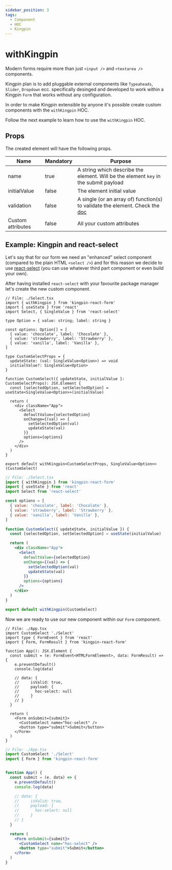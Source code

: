 ```yaml
---
sidebar_position: 3
tags:
  - Component
  - HOC
  - Kingpin
---
```



# withKingpin

Modern forms require more than just `<input />` and `<textarea />` components.

Kingpin plan is to add pluggable external components like `Typeaheads`, `Slider`, `Dropdown` ecc.
specifically desinged and developed to work within a Kingpin `Form` that works without any
configuration.

In order to make Kingpin extensible by anyone it's possible create custom
components with the `withKingpin` HOC.

Follow the next example to learn how to use the `withKingpin` HOC.

## Props

The created element will have the following props.

Name | Mandatory | Purpose
---- | ---- | ----
name | true | A string which describe the element. Will be the element `key` in the submit payload
initialValue | false | The element initial value
validation | false | A single (or an array of) function(s) to validate the element. Check the [doc](../validation.mdx)
Custom attributes | false | All your custom attributes

## Example: Kingpin and react-select

Let's say that for our form we need an "enhanced" select component (compared to the plain HTML `<select />`)
and for this reason we decide to use [react-select](https://github.com/jedwatson/react-select) (you can use
whatever third part component or even build your own).

After having installed `react-select` with your favourite package manager let's create the new custom component.

<Tabs>
<TabItem value="typescript" label="Typescript">

```tsx
// File: ./Select.tsx
import { withKingpin } from 'kingpin-react-form'
import { useState } from 'react'
import Select, { SingleValue } from 'react-select'

type Option = { value: string; label: string }

const options: Option[] = [
  { value: 'chocolate', label: 'Chocolate' },
  { value: 'strawberry', label: 'Strawberry' },
  { value: 'vanilla', label: 'Vanilla' },
]

type CustomSelectProps = {
  updateState: (val: SingleValue<Option>) => void
  initialValue?: SingleValue<Option>
}

function CustomSelect({ updateState, initialValue }: CustomSelectProps): JSX.Element {
  const [selectedOption, setSelectedOption] = useState<SingleValue<Option>>(initialValue)

  return (
    <div className="App">
      <Select
        defaultValue={selectedOption}
        onChange={(val) => {
          setSelectedOption(val)
          updateState(val)
        }}
        options={options}
      />
    </div>
  )
}

export default withKingpin<CustomSelectProps, SingleValue<Option>>(CustomSelect)
```

</TabItem>
<TabItem value="javascript" label="Javascript">

```jsx
// File: ./Select.tsx
import { withKingpin } from 'kingpin-react-form'
import { useState } from 'react'
import Select from 'react-select'

const options = [
  { value: 'chocolate', label: 'Chocolate' },
  { value: 'strawberry', label: 'Strawberry' },
  { value: 'vanilla', label: 'Vanilla' },
]

function CustomSelect({ updateState, initialValue }) {
  const [selectedOption, setSelectedOption] = useState(initialValue)

  return (
    <div className="App">
      <Select
        defaultValue={selectedOption}
        onChange={(val) => {
          setSelectedOption(val)
          updateState(val)
        }}
        options={options}
      />
    </div>
  )
}

export default withKingpin(CustomSelect)
```

</TabItem>
</Tabs>

Now we are ready to use our new component within our `Form` component.

<Tabs>
<TabItem value="typescript" label="Typescript">

```tsx
// File: ./App.tsx
import CustomSelect './Select'
import type { FormEvent } from 'react'
import { Form, FormResult } from 'kingpin-react-form'

function App(): JSX.Element {
  const submit = (e: FormEvent<HTMLFormElement>, data: FormResult) => {
    e.preventDefault()
    console.log(data)

    // data: {
    //     isValid: true,
    //     payload: {
    //       hoc-select: null
    //     }
    // }
  }

  return (
    <Form onSubmit={submit}>
      <CustomSelect name="hoc-select" />
      <button type="submit">Submit</button>
    </Form>
  )
}

```

</TabItem>
<TabItem value="javascript" label="Javascript">

```jsx
// File: ./App.tsx
import CustomSelect './Select'
import { Form } from 'kingpin-react-form'


function App() {
  const submit = (e, data) => {
    e.preventDefault()
    console.log(data)

    // data: {
    //     isValid: true,
    //     payload: {
    //       hoc-select: null
    //     }
    // }
  }

  return (
    <Form onSubmit={submit}>
      <CustomSelect name="hoc-select" />
      <button type="submit">Submit</button>
    </Form>
  )
}
```

</TabItem>
</Tabs>
